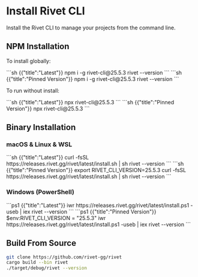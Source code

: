# Install Rivet CLI

Install the Rivet CLI to manage your projects from the command line.

## NPM Installation

To install globally:

<CodeGroup>
```sh {{"title":"Latest"}}
npm i -g rivet-cli@25.5.3
rivet --version
```
```sh {{"title":"Pinned Version"}}
npm i -g rivet-cli@25.5.3
rivet --version
```
</CodeGroup>

To run without install:

<CodeGroup>
```sh {{"title":"Latest"}}
npx rivet-cli@25.5.3
```
```sh {{"title":"Pinned Version"}}
npx rivet-cli@25.5.3
```
</CodeGroup>


## Binary Installation

### macOS & Linux & WSL

<CodeGroup>
```sh {{"title":"Latest"}}
curl -fsSL https://releases.rivet.gg/rivet/latest/install.sh | sh
rivet --version
```
```sh {{"title":"Pinned Version"}}
export RIVET_CLI_VERSION=25.5.3
curl -fsSL https://releases.rivet.gg/rivet/latest/install.sh | sh
rivet --version
```
</CodeGroup>

### Windows (PowerShell)

<CodeGroup>
```ps1 {{"title":"Latest"}}
iwr https://releases.rivet.gg/rivet/latest/install.ps1 -useb | iex
rivet --version
```
```ps1 {{"title":"Pinned Version"}}
$env:RIVET_CLI_VERSION = "25.5.3"
iwr https://releases.rivet.gg/rivet/latest/install.ps1 -useb | iex
rivet --version
```
</CodeGroup>

## Build From Source

```sh
git clone https://github.com/rivet-gg/rivet
cargo build --bin rivet
./target/debug/rivet --version
```

